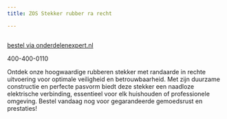 ```yaml
---
title: ZOS Stekker rubber ra recht

---
```



<Image src={imageProduct} width={imageProduct.width} alt="" />

[bestel via onderdelenexpert.nl](https://www.onderdelenexpert.nl/zos-stekker-rubber-ra-recht-56050)

400-400-0110

Ontdek onze hoogwaardige rubberen stekker met randaarde in rechte uitvoering voor optimale veiligheid en betrouwbaarheid. Met zijn duurzame constructie en perfecte pasvorm biedt deze stekker een naadloze elektrische verbinding, essentieel voor elk huishouden of professionele omgeving. Bestel vandaag nog voor gegarandeerde gemoedsrust en prestaties!
